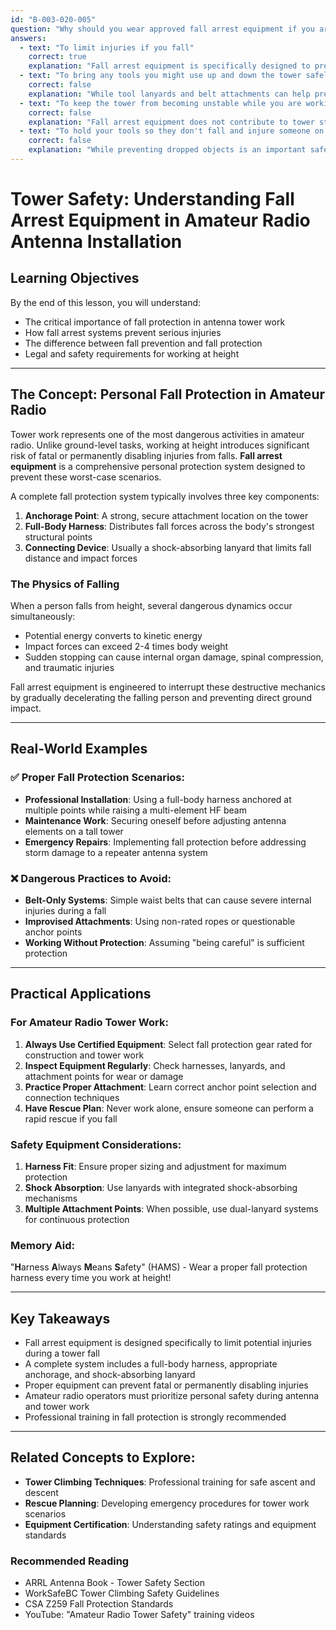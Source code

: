 ```yaml
---
id: "B-003-020-005"
question: "Why should you wear approved fall arrest equipment if you are working on an antenna tower?"
answers:
  - text: "To limit injuries if you fall"
    correct: true
    explanation: "Fall arrest equipment is specifically designed to prevent catastrophic injury or death by stopping a fall in progress and reducing the impact forces experienced by the body. Properly engineered fall protection systems absorb and distribute the kinetic energy of a fall, dramatically reducing the risk of fatal or permanently disabling injuries that can occur from free-falling or sudden stopping."
  - text: "To bring any tools you might use up and down the tower safely"
    correct: false
    explanation: "While tool lanyards and belt attachments can help prevent tools from falling and potentially injuring people below, this is not the primary purpose of fall arrest equipment. The main function is to protect the worker from fatal or severe injuries during a potential fall, not to transport tools."
  - text: "To keep the tower from becoming unstable while you are working"
    correct: false
    explanation: "Fall arrest equipment does not contribute to tower structural stability. Tower stability is determined by its design, foundation, guy-wire system, and proper installation. Personal fall protection is about protecting the individual worker, not maintaining the tower's structural integrity."
  - text: "To hold your tools so they don't fall and injure someone on the ground"
    correct: false
    explanation: "While preventing dropped objects is an important safety consideration, this is a separate issue from personal fall protection. Tool lanyards and appropriate tool management practices address object drop prevention, whereas fall arrest equipment is designed to protect the worker from injury during a potential fall."
---
```


# Tower Safety: Understanding Fall Arrest Equipment in Amateur Radio Antenna Installation

## Learning Objectives
By the end of this lesson, you will understand:
- The critical importance of fall protection in antenna tower work
- How fall arrest systems prevent serious injuries
- The difference between fall prevention and fall protection
- Legal and safety requirements for working at height

---

## The Concept: Personal Fall Protection in Amateur Radio

Tower work represents one of the most dangerous activities in amateur radio. Unlike ground-level tasks, working at height introduces significant risk of fatal or permanently disabling injuries from falls. **Fall arrest equipment** is a comprehensive personal protection system designed to prevent these worst-case scenarios.

A complete fall protection system typically involves three key components:
1. **Anchorage Point**: A strong, secure attachment location on the tower
2. **Full-Body Harness**: Distributes fall forces across the body's strongest structural points
3. **Connecting Device**: Usually a shock-absorbing lanyard that limits fall distance and impact forces

### The Physics of Falling

When a person falls from height, several dangerous dynamics occur simultaneously:
- Potential energy converts to kinetic energy
- Impact forces can exceed 2-4 times body weight
- Sudden stopping can cause internal organ damage, spinal compression, and traumatic injuries

Fall arrest equipment is engineered to interrupt these destructive mechanics by gradually decelerating the falling person and preventing direct ground impact.

---

## Real-World Examples

### ✅ Proper Fall Protection Scenarios:
- **Professional Installation**: Using a full-body harness anchored at multiple points while raising a multi-element HF beam
- **Maintenance Work**: Securing oneself before adjusting antenna elements on a tall tower
- **Emergency Repairs**: Implementing fall protection before addressing storm damage to a repeater antenna system

### ❌ Dangerous Practices to Avoid:
- **Belt-Only Systems**: Simple waist belts that can cause severe internal injuries during a fall
- **Improvised Attachments**: Using non-rated ropes or questionable anchor points
- **Working Without Protection**: Assuming "being careful" is sufficient protection

---

## Practical Applications

### For Amateur Radio Tower Work:
1. **Always Use Certified Equipment**: Select fall protection gear rated for construction and tower work
2. **Inspect Equipment Regularly**: Check harnesses, lanyards, and attachment points for wear or damage
3. **Practice Proper Attachment**: Learn correct anchor point selection and connection techniques
4. **Have Rescue Plan**: Never work alone, ensure someone can perform a rapid rescue if you fall

### Safety Equipment Considerations:
1. **Harness Fit**: Ensure proper sizing and adjustment for maximum protection
2. **Shock Absorption**: Use lanyards with integrated shock-absorbing mechanisms
3. **Multiple Attachment Points**: When possible, use dual-lanyard systems for continuous protection

### Memory Aid:
"**H**arness **A**lways **M**eans **S**afety" (HAMS) - Wear a proper fall protection harness every time you work at height!

---

## Key Takeaways

- Fall arrest equipment is designed specifically to limit potential injuries during a tower fall
- A complete system includes a full-body harness, appropriate anchorage, and shock-absorbing lanyard
- Proper equipment can prevent fatal or permanently disabling injuries
- Amateur radio operators must prioritize personal safety during antenna and tower work
- Professional training in fall protection is strongly recommended

---

## Related Concepts to Explore:
- **Tower Climbing Techniques**: Professional training for safe ascent and descent
- **Rescue Planning**: Developing emergency procedures for tower work scenarios
- **Equipment Certification**: Understanding safety ratings and equipment standards

### Recommended Reading

- ARRL Antenna Book - Tower Safety Section
- WorkSafeBC Tower Climbing Safety Guidelines
- CSA Z259 Fall Protection Standards
- YouTube: "Amateur Radio Tower Safety" training videos
